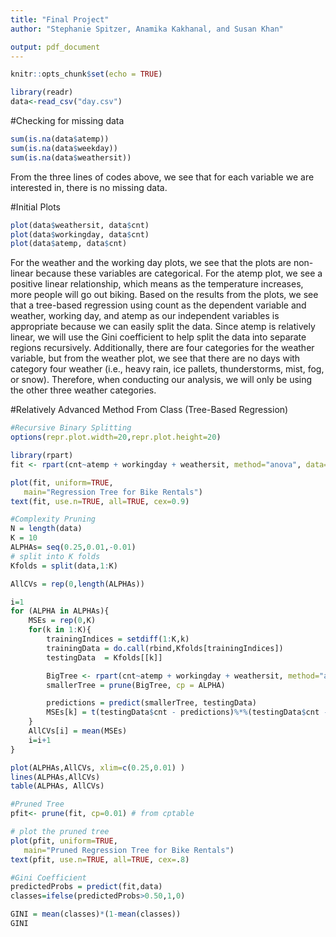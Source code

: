 ```yaml
---
title: "Final Project"
author: "Stephanie Spitzer, Anamika Kakhanal, and Susan Khan"

output: pdf_document
---
```


```r
knitr::opts_chunk$set(echo = TRUE)
```

```r
library(readr)
data<-read_csv("day.csv")
```

#Checking for missing data
```r
sum(is.na(data$atemp))
sum(is.na(data$weekday))
sum(is.na(data$weathersit))
```
From the three lines of codes above, we see that for each variable we are interested in, there is no missing data. 

#Initial Plots
```r
plot(data$weathersit, data$cnt)
plot(data$workingday, data$cnt)
plot(data$atemp, data$cnt)
```

For the weather and the working day plots, we see that the plots are non-linear because these variables are categorical. For the atemp plot, we see a positive linear relationship, which means as the temperature increases, more people will go out biking. Based on the results from the plots, we see that a tree-based regression using count as the dependent variable and weather, working day, and atemp as our independent variables is appropriate because we can easily split the data. Since atemp is relatively linear, we will use the Gini coefficient to help split the data into separate regions recursively. Additionally, there are four categories for the weather variable, but from the weather plot, we see that there are no days with category four weather (i.e., heavy rain, ice pallets, thunderstorms, mist, fog, or snow). Therefore, when conducting our analysis, we will only be using the other three weather categories. 

#Relatively Advanced Method From Class (Tree-Based Regression)
```r
#Recursive Binary Splitting
options(repr.plot.width=20,repr.plot.height=20)

library(rpart)
fit <- rpart(cnt~atemp + workingday + weathersit, method="anova", data=data)

plot(fit, uniform=TRUE,
   main="Regression Tree for Bike Rentals")
text(fit, use.n=TRUE, all=TRUE, cex=0.9)
```

```r
#Complexity Pruning
N = length(data)
K = 10
ALPHAs= seq(0.25,0.01,-0.01)
# split into K folds
Kfolds = split(data,1:K)

AllCVs = rep(0,length(ALPHAs))

i=1
for (ALPHA in ALPHAs){
    MSEs = rep(0,K)
    for(k in 1:K){
        trainingIndices = setdiff(1:K,k)    
        trainingData = do.call(rbind,Kfolds[trainingIndices])
        testingData  = Kfolds[[k]] 

        BigTree <- rpart(cnt~atemp + workingday + weathersit, method="anova", data=trainingData)
        smallerTree = prune(BigTree, cp = ALPHA)

        predictions = predict(smallerTree, testingData)
        MSEs[k] = t(testingData$cnt - predictions)%*%(testingData$cnt - predictions)
    }
    AllCVs[i] = mean(MSEs)
    i=i+1
}

plot(ALPHAs,AllCVs, xlim=c(0.25,0.01) )
lines(ALPHAs,AllCVs)
table(ALPHAs, AllCVs)

#Pruned Tree
pfit<- prune(fit, cp=0.01) # from cptable   

# plot the pruned tree
plot(pfit, uniform=TRUE,
   main="Pruned Regression Tree for Bike Rentals")
text(pfit, use.n=TRUE, all=TRUE, cex=.8)
```

```r
#Gini Coefficient
predictedProbs = predict(fit,data)
classes=ifelse(predictedProbs>0.50,1,0)

GINI = mean(classes)*(1-mean(classes))
GINI
```
